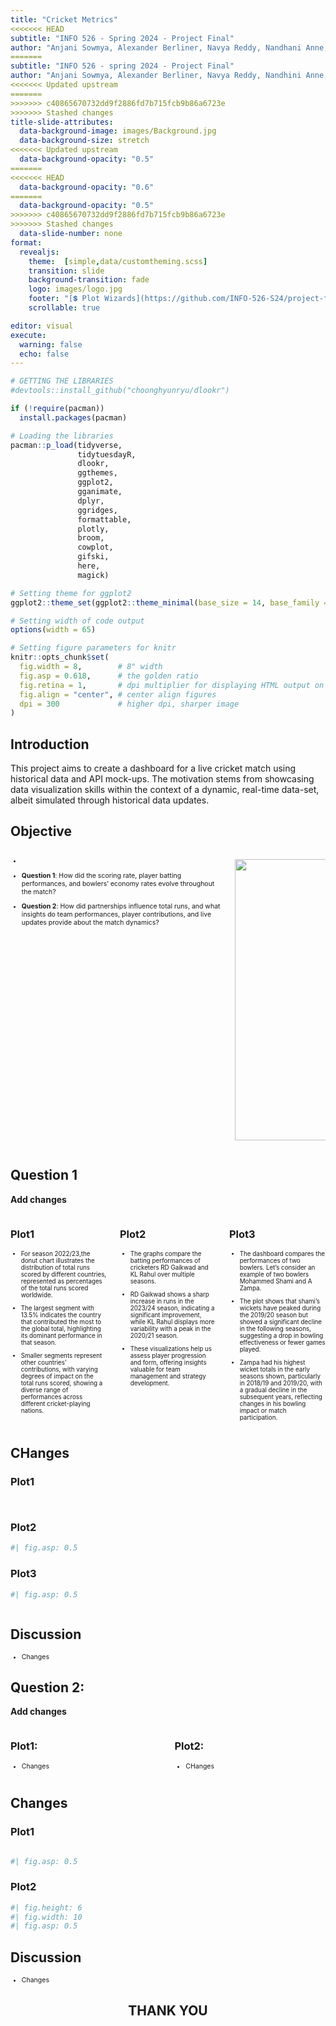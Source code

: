 ```yaml
---
title: "Cricket Metrics"
<<<<<<< HEAD
subtitle: "INFO 526 - Spring 2024 - Project Final"
author: "Anjani Sowmya, Alexander Berliner, Navya Reddy, Nandhani Anne, Srinivasan Poonkundran, Tejas Bhawari, Mohit Rakesh Taparia"
=======
subtitle: "INFO 526 - spring 2024 - Project Final"
author: "Anjani Sowmya, Alexander Berliner, Navya Reddy, Nandhini Anne, Srinivasan Poonkundran, Tejas Bhawari, Mohit Taparia"
<<<<<<< Updated upstream
=======
>>>>>>> c40865670732dd9f2886fd7b715fcb9b86a6723e
>>>>>>> Stashed changes
title-slide-attributes:
  data-background-image: images/Background.jpg
  data-background-size: stretch
<<<<<<< Updated upstream
  data-background-opacity: "0.5"
=======
<<<<<<< HEAD
  data-background-opacity: "0.6"
=======
  data-background-opacity: "0.5"
>>>>>>> c40865670732dd9f2886fd7b715fcb9b86a6723e
>>>>>>> Stashed changes
  data-slide-number: none
format:
  revealjs:
    theme:  [simple,data/customtheming.scss]
    transition: slide
    background-transition: fade
    logo: images/logo.jpg
    footer: "[💲 Plot Wizards](https://github.com/INFO-526-S24/project-final-PlotWizards/)"
    scrollable: true

editor: visual
execute:
  warning: false
  echo: false
---
```


```r
# GETTING THE LIBRARIES
#devtools::install_github("choonghyunryu/dlookr")

if (!require(pacman))
  install.packages(pacman)

# Loading the libraries
pacman::p_load(tidyverse,
               tidytuesdayR,
               dlookr,
               ggthemes,
               ggplot2,
               gganimate,
               dplyr,
               ggridges,
               formattable,
               plotly,
               broom,
               cowplot,
               gifski,
               here,
               magick)
```

```r
# Setting theme for ggplot2
ggplot2::theme_set(ggplot2::theme_minimal(base_size = 14, base_family = "sans"))

# Setting width of code output
options(width = 65)

# Setting figure parameters for knitr
knitr::opts_chunk$set(
  fig.width = 8,        # 8" width
  fig.asp = 0.618,      # the golden ratio
  fig.retina = 1,       # dpi multiplier for displaying HTML output on retina
  fig.align = "center", # center align figures
  dpi = 300             # higher dpi, sharper image
)
```

## Introduction {.smaller auto-animate="true"}

::: incremental
This project aims to create a dashboard for a live cricket match using historical data and API mock-ups. The motivation stems from showcasing data visualization skills within the context of a dynamic, real-time data-set, albeit simulated through historical data updates.
:::

## Objective {auto-animate="true"}

::: columns
::: {.column width="70%"}
::: {style="font-size: 75%;"}
-   

-   **Question 1**: How did the scoring rate, player batting performances, and bowlers' economy rates evolve throughout the match?

-   **Question 2**: How did partnerships influence total runs, and what insights do team performances, player contributions, and live updates provide about the match dynamics?
:::
:::

::: {.column width="30%"}
![](images/king.jpg){fig-align="right" height="450" width="450"}
:::
:::

## Question 1 {.smaller}

**Add changes**

::: incremental
::: columns
::: {.column width="30%"}
### Plot1

::: {style="font-size: 70%;"}
-   For season 2022/23,the donut chart illustrates the distribution of total runs scored by different countries, represented as percentages of the total runs scored worldwide.

-   The largest segment with 13.5% indicates the country that contributed the most to the global total, highlighting its dominant performance in that season.

-   Smaller segments represent other countries' contributions, with varying degrees of impact on the total runs scored, showing a diverse range of performances across different cricket-playing nations.
:::
:::

::: {.column width="30%"}
### Plot2

::: {style="font-size: 70%;"}
-   The graphs compare the batting performances of cricketers RD Gaikwad and KL Rahul over multiple seasons.

-   RD Gaikwad shows a sharp increase in runs in the 2023/24 season, indicating a significant improvement, while KL Rahul displays more variability with a peak in the 2020/21 season.

-   These visualizations help us assess player progression and form, offering insights valuable for team management and strategy development.
:::
:::

::: {.column width="30%"}
### Plot3

::: {style="font-size: 70%;"}
-   The dashboard compares the performances of two bowlers. Let's consider an example of two bowlers Mohammed Shami and A Zampa.

-   The plot shows that shami's wickets have peaked during the 2019/20 season but showed a significant decline in the following seasons, suggesting a drop in bowling effectiveness or fewer games played.

-   Zampa had his highest wicket totals in the early seasons shown, particularly in 2018/19 and 2019/20, with a gradual decline in the subsequent years, reflecting changes in his bowling impact or match participation.
:::
:::
:::
:::

## CHanges

::: panel-tabset
### Plot1 {.smaller}

```r

```

```r

```

### Plot2 {.smaller}

```r
#| fig.asp: 0.5


```

### Plot3 {.smaller}

```r
#| fig.asp: 0.5



```
:::

## Discussion

::: {style="font-size: 75%;"}
-   Changes
:::

## Question 2: {.smaller}

**Add changes**

::: incremental
::: columns
::: {.column width="50%"}
### Plot1:

::: {style="font-size: 75%;"}
-   Changes
:::
:::

::: {.column width="50%"}
### Plot2:

::: {style="font-size: 75%;"}
-   CHanges
:::
:::
:::
:::

## Changes {.smaller}

::: panel-tabset
### Plot1

```r

```

```r
#| fig.asp: 0.5


```

### Plot2

```r
#| fig.height: 6
#| fig.width: 10
#| fig.asp: 0.5


```
:::

## Discussion

::: {style="font-size: 75%;"}
-   Changes
:::

::: {style="text-align: center;"}
# THANK YOU
:::
